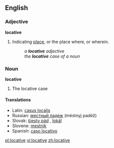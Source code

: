 ==English==
===Adjective===
'''locative'''
#{{Grammar}} Indicating [[place]], or the place where, or wherein.
#: ''a '''locative''' adjective''
#: ''the '''locative''' case of a noun''

===Noun===
'''locative'''
#{{Grammar}} The locative case
====Translations====
*Latin: [[casus localis]] {{m}}
*Russian: [[местный падеж]] (méstnyj padéž) {{m}}
*Slovak: [[šiesty pád]] {{m}}, [[lokál]] {{m}}
*Slovene: [[mestnik]] {{m}}
*Spanish: [[caso locativo]] {{m}}

[[pl:locative]]
[[vi:locative]]
[[zh:locative]]